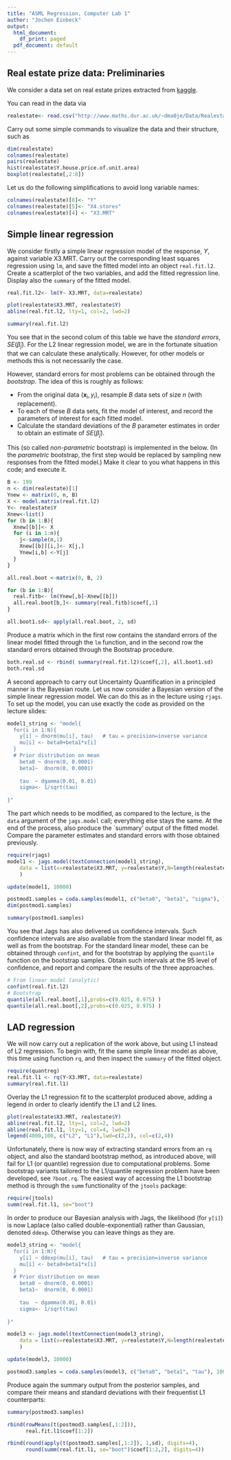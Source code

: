 ```yaml
---
title: "ASML Regression, Computer Lab 1"
author: "Jochen Einbeck"
output:
  html_document:
    df_print: paged
  pdf_document: default
---
```


## Real estate prize data: Preliminaries

We consider a data set on real estate prizes extracted from  [kaggle](https://www.kaggle.com/quantbruce/real-estate-price-prediction/).

You can read in the data via

```r
realestate<- read.csv("http://www.maths.dur.ac.uk/~dma0je/Data/Realestate.csv", header=TRUE)
```

Carry out some simple commands to visualize the data and their structure, such as

```r
dim(realestate)
colnames(realestate)
pairs(realestate)
hist(realestate$Y.house.price.of.unit.area)
boxplot(realestate[,2:8])
```

Let us do the following simplifications to avoid long variable names:

```r
colnames(realestate)[8]<- "Y"
colnames(realestate)[5]<- "X4.stores"
colnames(realestate)[4] <- "X3.MRT"
```


## Simple linear regression

We consider firstly a simple linear regression model of the response, $Y$, against variable $\mbox{X3.MRT}$.  Carry out the corresponding least squares regression using `lm`, and save the fitted model into an  object `real.fit.l2`. Create a scatterplot of the two variables, and add the fitted regression line. Display also the `summary` of the fitted model.


```r
real.fit.l2<- lm(Y~ X3.MRT, data=realestate)

plot(realestate$X3.MRT, realestate$Y)
abline(real.fit.l2, lty=1, col=2, lwd=2)

summary(real.fit.l2)

```


You see that in the second colum of this table we have the *standard errors*, $SE(\hat{\beta}_j)$.  For the L2 linear regression model, we are in the fortunate situation that we can calculate these analytically. However, for other models or methods this is not necessarily the case. 

However, standard errors for most problems can be obtained through the *bootstrap*.  The idea of this is roughly as follows:

* From the original data $(\boldsymbol{x}_i, y_i)$, resample $B$ data sets of size $n$ (with replacement).
* To each of these $B$ data sets, fit the model of interest, and record the parameters of interest for each fitted model.
* Calculate the standard deviations of the $B$ parameter estimates in order to obtain an estimate of $SE(\hat{\beta}_j)$.

This (so called *non-parametric* bootstrap) is implemented in the below.  (In the *parametric* bootstrap, the first step would be replaced by sampling new responses from the fitted model.) Make it clear to you what happens in this code; and execute it.


```r
B <- 199
n <- dim(realestate)[1]
Ynew <- matrix(0, n, B)
X <- model.matrix(real.fit.l2)
Y<- realestate$Y
Xnew<-list()
for (b in 1:B){
  Xnew[[b]]<- X
  for (i in 1:n){
    j<-sample(n,1)
    Xnew[[b]][i,]<- X[j,]
    Ynew[i,b] <-Y[j]
  }
}

all.real.boot <-matrix(0, B, 2)

for (b in 1:B){
  real.fitb<- lm(Ynew[,b]~Xnew[[b]])
  all.real.boot[b,]<- summary(real.fitb)$coef[,1]
}

all.boot1.sd<- apply(all.real.boot, 2, sd)
```


Produce a matrix which in the first row contains the standard errors of the linear model fitted through the `lm` function, and in the second row the standard errors obtained through the Bootstrap procedure.

```r
both.real.sd <- rbind( summary(real.fit.l2)$coef[,2], all.boot1.sd)
both.real.sd
```

A second approach to carry out Uncertainty Quantification in a principled manner is the Bayesian route.
Let us now consider a Bayesian version of the simple linear regression model. We can do this as in the lecture using `rjags`.  To set up the model, you can use exactly the code as provided on the lecture slides:

```r
model1_string <- "model{
  for(i in 1:N){ 
    y[i] ~ dnorm(mu[i], tau)   # tau = precision=inverse variance
    mu[i] <- beta0+beta1*x[i]
  } 
  # Prior distribution on mean
    beta0 ~ dnorm(0, 0.0001)    
    beta1~  dnorm(0, 0.0001)
    
    tau  ~ dgamma(0.01, 0.01)
    sigma<- 1/sqrt(tau)
   
}"
```
 

The part which needs to be modified, as compared to the lecture, is the `data` argument of the `jags.model` call; everything else stays the same. At the end of the process, also produce the `summary' output of the fitted model. Compare the parameter estimates and standard errors with those obtained previously.
 
```r
require(rjags)
model1 <- jags.model(textConnection(model1_string), 
    data = list(x=realestate$X3.MRT, y=realestate$Y,N=length(realestate$Y))
    )

update(model1, 10000)

postmod1.samples = coda.samples(model1, c("beta0", "beta1", "sigma"), 10000)[[1]]
dim(postmod1.samples)

summary(postmod1.samples)
```


You see that Jags has also delivered us confidence intervals. Such confidence intervals are also available from the standard linear model fit, as well as from the bootstrap. For the standard linear model, these can be obtained through `confint`, and for the bootstrap by applying the `quantile` function on the bootstrap samples. Obtain such intervals at the $95%$ level of confidence, and report and compare the results of the three approaches.

```r
# From linear model (analytic)
confint(real.fit.l2)
# Bootstrap
quantile(all.real.boot[,1],probs=c(0.025, 0.975) )
quantile(all.real.boot[,2],probs=c(0.025, 0.975) )
```

## LAD regression

We will now carry out a replication of the work above, but using L1 instead of L2 regression. To begin with, fit the same simple linear model as above, this time using function `rq`, and then inspect the `summary` of the fitted object.

```r
require(quantreg)
real.fit.l1 <- rq(Y~X3.MRT, data=realestate)
summary(real.fit.l1)
```

Overlay the L1 regression fit to the scatterplot produced above, adding a legend in order to clearly identify the L1 and L2 lines.

```r
plot(realestate$X3.MRT, realestate$Y)
abline(real.fit.l2, lty=1, col=2, lwd=2)
abline(real.fit.l1, lty=1, col=4, lwd=2)
legend(4000,100, c("L2", "L1"),lwd=c(2,2), col=c(2,4))
```


Unfortunately, there is now way of extracting standard errors from an `rq` object, and also
the standard bootstrap method, as introduced above, will fail for L1 (or quantile) regression due to computational problems. Some bootstrap variants tailored to the L1/quantile regression problem have been developed, see `?boot.rq`.  The easiest way of accessing the L1 bootstrap method is through the `summ` functionality of the `jtools` package: 

```r
require(jtools)
summ(real.fit.l1, se="boot")
```

In order to produce our Bayesian analysis with Jags, the likelihood (for `y[i]`) is now Laplace (also called double-exponential) rather than Gaussian, denoted `ddexp`.  Otherwise you can leave things as they are.

```r
model3_string <- "model{
  for(i in 1:N){ 
    y[i] ~ ddexp(mu[i], tau)   # tau = precision=inverse variance
    mu[i] <- beta0+beta1*x[i]
  } 
  # Prior distribution on mean
    beta0 ~ dnorm(0, 0.0001)    
    beta1~  dnorm(0, 0.0001)
    
    tau  ~ dgamma(0.01, 0.01)
    sigma<- 1/sqrt(tau)
   
}"
```


```r
model3 <- jags.model(textConnection(model3_string), 
    data = list(x=realestate$X3.MRT, y=realestate$Y,N=length(realestate$Y))
    )

update(model3, 10000)

postmod3.samples = coda.samples(model3, c("beta0", "beta1", "tau"), 10000)[[1]]
```

Produce again the summary output from the posterior samples, and compare their means and standard deviations with their frequentist L1 counterparts:

```r
summary(postmod3.samples)

rbind(rowMeans(t(postmod3.samples[,1:2])),
      real.fit.l1$coef[1:2])

rbind(round(apply(t(postmod3.samples[,1:2]), 1,sd), digits=4),
      round(summ(real.fit.l1, se="boot")$coef[1:2,2], digits=4))
```


